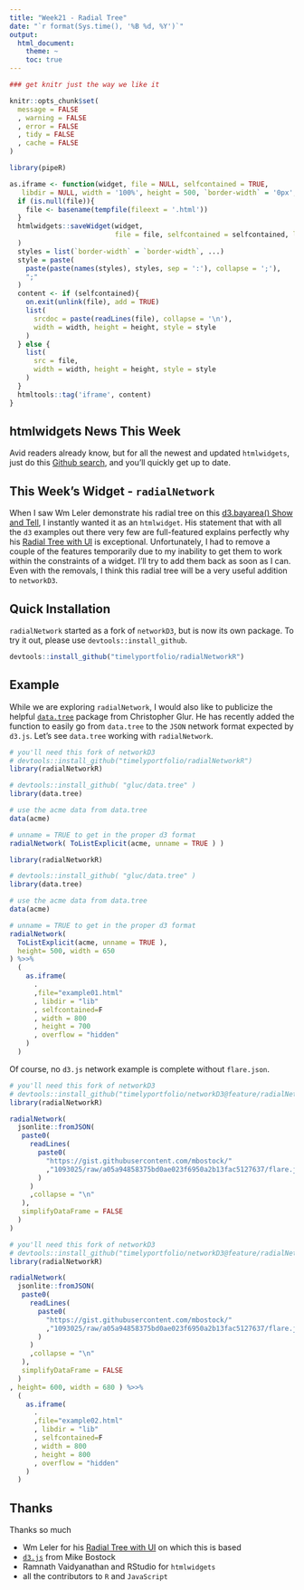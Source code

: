 ```yaml
---
title: "Week21 - Radial Tree"
date: "`r format(Sys.time(), '%B %d, %Y')`"
output:
  html_document:
    theme: ~
    toc: true
---
```


```r
### get knitr just the way we like it

knitr::opts_chunk$set(
  message = FALSE
  , warning = FALSE
  , error = FALSE
  , tidy = FALSE
  , cache = FALSE
)

library(pipeR)

as.iframe <- function(widget, file = NULL, selfcontained = TRUE,
   libdir = NULL, width = '100%', height = 500, `border-width` = '0px', ...){
  if (is.null(file)){
    file <- basename(tempfile(fileext = '.html'))
  }
  htmlwidgets::saveWidget(widget,
                          file = file, selfcontained = selfcontained, libdir = libdir
  )
  styles = list(`border-width` = `border-width`, ...)
  style = paste(
    paste(paste(names(styles), styles, sep = ':'), collapse = ';'),
    ";"
  )
  content <- if (selfcontained){
    on.exit(unlink(file), add = TRUE)
    list(
      srcdoc = paste(readLines(file), collapse = '\n'),
      width = width, height = height, style = style
    )
  } else {
    list(
      src = file,
      width = width, height = height, style = style
    )
  }
  htmltools::tag('iframe', content)
}

```

## htmlwidgets News This Week

Avid readers already know, but for all the newest and updated `htmlwidgets`, just do this [Github search](https://github.com/search?o=desc&q=htmlwidgets&s=indexed&type=Code), and you'll quickly get up to date.

## This Week's Widget - `radialNetwork`

When I saw Wm Leler demonstrate his radial tree on this [d3.bayarea() Show and Tell](https://youtu.be/ewJdCnO9eQo?t=2m13s), I instantly wanted it as an `htmlwidget`.  His statement that with all the `d3` examples out there very few are full-featured explains perfectly why his [Radial Tree with UI](http://bl.ocks.org/wmleler/a734fb2bb3319a2cb386) is exceptional.  Unfortunately, I had to remove a couple of the features temporarily due to my inability to get them to work within the constraints of a widget.  I'll try to add them back as soon as I can.  Even with the removals, I think this radial tree will be a very useful addition to `networkD3`.

## Quick Installation

`radialNetwork` started as a fork of `networkD3`, but is now its own package.  To try it out, please use `devtools::install_github`.

```r
devtools::install_github("timelyportfolio/radialNetworkR")
```

## Example

While we are exploring `radialNetwork`, I would also like to publicize the helpful [`data.tree`](https://github.com/gluc/data.tree) package from Christopher Glur.  He has recently added the function to easily go from `data.tree` to the `JSON` network format expected by `d3.js`.  Let's see `data.tree` working with `radialNetwork`.

```r
# you'll need this fork of networkD3
# devtools::install_github("timelyportfolio/radialNetworkR")
library(radialNetworkR)

# devtools::install_github( "gluc/data.tree" )
library(data.tree)

# use the acme data from data.tree
data(acme)

# unname = TRUE to get in the proper d3 format
radialNetwork( ToListExplicit(acme, unname = TRUE ) )

```

```r
library(radialNetworkR)

# devtools::install_github( "gluc/data.tree" )
library(data.tree)

# use the acme data from data.tree
data(acme)

# unname = TRUE to get in the proper d3 format
radialNetwork(
  ToListExplicit(acme, unname = TRUE ),
  height= 500, width = 650
) %>>%
  (
    as.iframe(
      .
      ,file="example01.html"
      , libdir = "lib"
      , selfcontained=F
      , width = 800
      , height = 700
      , overflow = "hidden"
    )
  )
```

Of course, no `d3.js` network example is complete without `flare.json`.

```r
# you'll need this fork of networkD3
# devtools::install_github("timelyportfolio/networkD3@feature/radialNetwork")
library(radialNetworkR)

radialNetwork(
  jsonlite::fromJSON(
   paste0(
     readLines(
       paste0(
         "https://gist.githubusercontent.com/mbostock/"
         ,"1093025/raw/a05a94858375bd0ae023f6950a2b13fac5127637/flare.json"
       )
     )
     ,collapse = "\n"
   ),
   simplifyDataFrame = FALSE
  )
)
```

```r
# you'll need this fork of networkD3
# devtools::install_github("timelyportfolio/networkD3@feature/radialNetwork")
library(radialNetworkR)

radialNetwork(
  jsonlite::fromJSON(
   paste0(
     readLines(
       paste0(
         "https://gist.githubusercontent.com/mbostock/"
         ,"1093025/raw/a05a94858375bd0ae023f6950a2b13fac5127637/flare.json"
       )
     )
     ,collapse = "\n"
   ),
   simplifyDataFrame = FALSE
  )
, height= 600, width = 680 ) %>>%
  (
    as.iframe(
      .
      ,file="example02.html"
      , libdir = "lib"
      , selfcontained=F
      , width = 800
      , height = 800
      , overflow = "hidden"
    )
  )
```

## Thanks

Thanks so much

- Wm Leler for his [Radial Tree with UI](http://bl.ocks.org/wmleler/a734fb2bb3319a2cb386) on which this is based
- [`d3.js`](http://d3js.org) from Mike Bostock
- Ramnath Vaidyanathan and RStudio for `htmlwidgets`
- all the contributors to `R` and `JavaScript`

